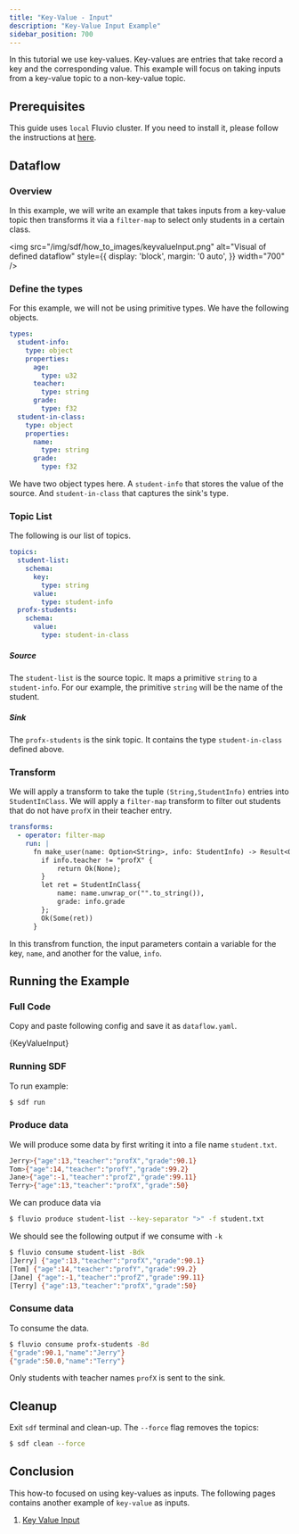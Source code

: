 ```yaml
---
title: "Key-Value - Input"
description: "Key-Value Input Example"
sidebar_position: 700
---
```



In this tutorial we use key-values. Key-values are entries that take record a key and the corresponding value. This example will focus on taking inputs from a key-value topic to a non-key-value topic.

## Prerequisites

This guide uses `local` Fluvio cluster. If you need to install it, please follow the instructions at [here][installation].

## Dataflow

### Overview
In this example, we will write an example that takes inputs from a key-value topic then transforms it via a `filter-map` to select only students in a certain class. 

<img src="/img/sdf/how_to_images/keyvalueInput.png" alt="Visual of defined dataflow"  style={{ display: 'block', margin: '0 auto', }} width="700" />

### Define the types

For this example, we will not be using primitive types. We have the following objects.

```YAML
types:
  student-info:
    type: object
    properties:
      age:
        type: u32
      teacher:
        type: string
      grade:
        type: f32
  student-in-class:
    type: object
    properties:
      name:
        type: string
      grade:
        type: f32
```

We have two object types here. A `student-info` that stores the value of the source. And `student-in-class` that captures the sink's type.

### Topic List
The following is our list of topics.
```YAML
topics:
  student-list:
    schema:
      key:
        type: string
      value:
        type: student-info
  profx-students:
    schema:
      value:
        type: student-in-class
```
##### Source
The `student-list` is the source topic. It maps a primitive `string` to a `student-info`. For our example, the primitive `string` will be the name of the student.

##### Sink
The `profx-students` is the sink topic. It contains the type `student-in-class` defined above.


### Transform
We will apply a transform to take the tuple `(String,StudentInfo)` entries into `StudentInClass`. We will apply a `filter-map` transform to filter out students that do not have `profX` in their teacher entry.

```YAML
transforms:
  - operator: filter-map
    run: |
      fn make_user(name: Option<String>, info: StudentInfo) -> Result<Option<StudentInClass>>{
        if info.teacher != "profX" {
            return Ok(None);
        }
        let ret = StudentInClass{
            name: name.unwrap_or("".to_string()),
            grade: info.grade
        };
        Ok(Some(ret))
      }
```
In this transfrom function, the input parameters contain a variable for the key, `name`, and another for the value, `info`.

## Running the Example
### Full Code
Copy and paste following config and save it as `dataflow.yaml`.

<CodeBlock language="yaml">{KeyValueInput}</CodeBlock>

### Running SDF
To run example:
```bash copy="cmd"
$ sdf run
```

### Produce data
We will produce some data by first writing it into a file name `student.txt`.
```bash 
Jerry>{"age":13,"teacher":"profX","grade":90.1} 
Tom>{"age":14,"teacher":"profY","grade":99.2} 
Jane>{"age":-1,"teacher":"profZ","grade":99.11} 
Terry>{"age":13,"teacher":"profX","grade":50}
```

We can produce data via
```bash copy="cmd"
$ fluvio produce student-list --key-separator ">" -f student.txt
```

We should see the following output if we consume with `-k`

```bash copy="cmd"
$ fluvio consume student-list -Bdk
[Jerry] {"age":13,"teacher":"profX","grade":90.1}
[Tom] {"age":14,"teacher":"profY","grade":99.2}
[Jane] {"age":-1,"teacher":"profZ","grade":99.11}
[Terry] {"age":13,"teacher":"profX","grade":50}
```

### Consume data
To consume the data.
```bash copy="cmd"
$ fluvio consume profx-students -Bd
{"grade":90.1,"name":"Jerry"}
{"grade":50.0,"name":"Terry"}
```

Only students with teacher names `profX` is sent to the sink.

## Cleanup

Exit `sdf` terminal and clean-up. The `--force` flag removes the topics:

```bash copy="cmd"
$ sdf clean --force
```


## Conclusion

This how-to focused on using key-values as inputs. The following pages contains another example of `key-value` as inputs.
1. [Key Value Input][key_value_input]


[installation]: /docs/fluvio/quickstart#install-fluvio
[arrow]: ../concepts/sql.mdx#dataframe-states
[key_value_input]: https://github.com/infinyon/stateful-dataflows-examples/tree/main/primitives/key-value/input